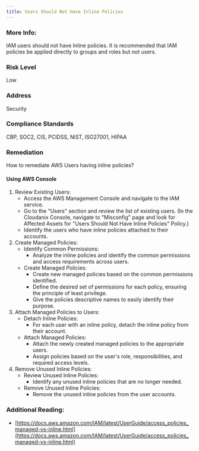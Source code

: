 ```yaml
---
title: Users Should Not Have Inline Policies
---
```


### More Info:

IAM users should not have Inline policies. It is recommended that IAM policies be applied directly to groups and roles but not users.

### Risk Level

Low

### Address

Security

### Compliance Standards

CBP, SOC2, CIS, PCIDSS, NIST, ISO27001, HIPAA

### Remediation

How to remediate AWS Users having inline policies?

#### Using AWS Console

1. Review Existing Users:
   - Access the AWS Management Console and navigate to the IAM service.
   - Go to the "Users" section and review the list of existing users.
     (In the Cloudanix Console, navigate to "Misconfig" page and look for Affected Assets for "Users Should Not Have Inline Policies" Policy.)
   - Identify the users who have inline policies attached to their accounts.
2. Create Managed Policies:
   - Identify Common Permissions:
     - Analyze the inline policies and identify the common permissions and access requirements across users.
   - Create Managed Policies:
     - Create new managed policies based on the common permissions identified.
     - Define the desired set of permissions for each policy, ensuring the principle of least privilege.
     - Give the policies descriptive names to easily identify their purpose.
3. Attach Managed Policies to Users:
   - Detach Inline Policies:
     - For each user with an inline policy, detach the inline policy from their account.
   - Attach Managed Policies:
     - Attach the newly created managed policies to the appropriate users.
     - Assign policies based on the user's role, responsibilities, and required access levels.
4. Remove Unused Inline Policies:
   - Review Unused Inline Policies:
     - Identify any unused inline policies that are no longer needed.
   - Remove Unused Inline Policies:
     - Remove the unused inline policies from the user accounts.

### Additional Reading:

- [https://docs.aws.amazon.com/IAM/latest/UserGuide/access_policies_managed-vs-inline.html](https://docs.aws.amazon.com/IAM/latest/UserGuide/access_policies_managed-vs-inline.html)
